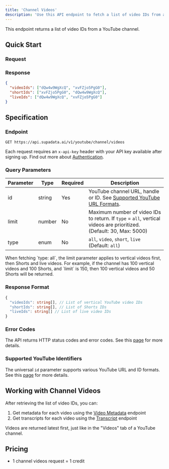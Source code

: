 ```yaml
---
title: 'Channel Videos'
description: 'Use this API endpoint to fetch a list of video IDs from a YouTube channel.'
---
```



This endpoint returns a list of video IDs from a YouTube channel.

## Quick Start

### Request


<CodeGroup>
  <ChannelVideosPython />
  <ChannelVideosNode />
  <ChannelVideosCURL />
</CodeGroup>

### Response

```json
{
  "videoIds": ["dQw4w9WgXcQ", "xvFZjo5PgG0"],
  "shortIds": ["xvFZjo5PgG0", "dQw4w9WgXcQ"],
  "liveIds": ["dQw4w9WgXcQ", "xvFZjo5PgG0"]
}
```

## Specification

### Endpoint

`GET https://api.supadata.ai/v1/youtube/channel/videos`

Each request requires an `x-api-key` header with your API key available after signing up. Find out more about [Authentication](/documentation/getting-started#authentication).

### Query Parameters

| Parameter | Type   | Required | Description                                                                                                           |
| --------- | ------ | -------- | --------------------------------------------------------------------------------------------------------------------- |
| id        | string | Yes      | YouTube channel URL, handle or ID. See [Supported YouTube URL Formats](/documentation/youtube/supported-url-formats). |
| limit     | number | No       | Maximum number of video IDs to return. If `type` = `all`, vertical videos are prioritized. (Default: 30, Max: 5000)      |
| type      | enum   | No       | `all`, `video`, `short`, `live` (Default: `all`)                  |

<Info>
  When fetching `type: all`, the limit parameter applies to vertical videos first, then Shorts and live videos. For example, if the channel has 100 vertical videos and 100 Shorts, and `limit` is 150, then 100 vertical videos and 50 Shorts will be returned.
</Info>

### Response Format

```typescript
{
  "videoIds": string[], // List of vertical YouTube video IDs
  "shortIds": string[], // List of Shorts IDs
  "liveIds": string[] // List of live video IDs
}
```

### Error Codes

The API returns HTTP status codes and error codes. See this [page](/documentation/errors) for more details.

### Supported YouTube Identifiers

The universal `id` parameter supports various YouTube URL and ID formats. See this [page](/documentation/youtube/supported-url-formats) for more details.

## Working with Channel Videos

After retrieving the list of video IDs, you can:

1. Get metadata for each video using the [Video Metadata](/documentation/youtube/video) endpoint
2. Get transcripts for each video using the [Transcript](/documentation/youtube/get-transcript) endpoint

<Info>
  Videos are returned latest first, just like in the "Videos" tab of a YouTube channel.
</Info>

## Pricing

- 1 channel videos request = 1 credit
